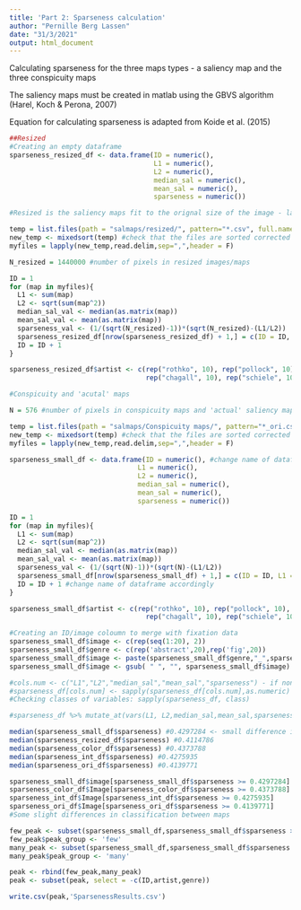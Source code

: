 ```yaml
---
title: 'Part 2: Sparseness calculation'
author: "Pernille Berg Lassen"
date: "31/3/2021"
output: html_document
---
```

Calculating sparseness for the three maps types - a saliency map and the three conspicuity maps

The saliency maps must be created in matlab using the GBVS algorithm (Harel, Koch & Perona, 2007)

Equation for calculating sparseness is adapted from Koide et al. (2015)

```r
##Resized
#Creating an empty dataframe
sparseness_resized_df <- data.frame(ID = numeric(),
                                    L1 = numeric(),
                                    L2 = numeric(),
                                    median_sal = numeric(),
                                    mean_sal = numeric(),
                                    sparseness = numeric())

#Resized is the saliency maps fit to the orignal size of the image - large files, takes a little to load

temp = list.files(path = "salmaps/resized/", pattern="*.csv", full.names = T)
new_temp <- mixedsort(temp) #check that the files are sorted corrected (abs_1-20, and fig_1-20)
myfiles = lapply(new_temp,read.delim,sep=",",header = F)

N_resized = 1440000 #number of pixels in resized images/maps

ID = 1
for (map in myfiles){
  L1 <- sum(map)
  L2 <- sqrt(sum(map^2))
  median_sal_val <- median(as.matrix(map))
  mean_sal_val <- mean(as.matrix(map))
  sparseness_val <- (1/(sqrt(N_resized)-1))*(sqrt(N_resized)-(L1/L2))
  sparseness_resized_df[nrow(sparseness_resized_df) + 1,] = c(ID = ID, L1 = L1, L2 = L2, median_sal = median_sal_val, mean_sal = mean_sal_val, sparseness = sparseness_val)
  ID = ID + 1
}

sparseness_resized_df$artist <- c(rep("rothko", 10), rep("pollock", 10),
                                  rep("chagall", 10), rep("schiele", 10)) #Change artists name accordingly

#Conspicuity and 'acutal' maps

N = 576 #number of pixels in conspicuity maps and 'actual' saliency maps

temp = list.files(path = "salmaps/Conspicuity maps/", pattern="*_ori.csv", full.names = T)
new_temp <- mixedsort(temp) #check that the files are sorted corrected (abs_1-20, and fig_1-20)
myfiles = lapply(new_temp,read.delim,sep=",",header = F)

sparseness_small_df <- data.frame(ID = numeric(), #change name of dataframe accordingly
                                L1 = numeric(),
                                L2 = numeric(),
                                median_sal = numeric(),
                                mean_sal = numeric(),
                                sparseness = numeric())

ID = 1
for (map in myfiles){
  L1 <- sum(map)
  L2 <- sqrt(sum(map^2))
  median_sal_val <- median(as.matrix(map))
  mean_sal_val <- mean(as.matrix(map))
  sparseness_val <- (1/(sqrt(N)-1))*(sqrt(N)-(L1/L2))
  sparseness_small_df[nrow(sparseness_small_df) + 1,] = c(ID = ID, L1 = L1, L2 = L2, median_sal = median_sal_val, mean_sal = mean_sal_val, sparseness = sparseness_val)
  ID = ID + 1 #change name of dataframe accordingly
}

sparseness_small_df$artist <- c(rep("rothko", 10), rep("pollock", 10),
                                  rep("chagall", 10), rep("schiele", 10))

#Creating an ID/image coloumn to merge with fixation data
sparseness_small_df$image <- c(rep(seq(1:20), 2))
sparseness_small_df$genre <- c(rep('abstract',20),rep('fig',20))
sparseness_small_df$image <- paste(sparseness_small_df$genre,"_",sparseness_small_df$image)
sparseness_small_df$image <- gsub( " ", "", sparseness_small_df$image) 

#cols.num <- c("L1","L2","median_sal","mean_sal","sparseness") - if non-numeric
#sparseness_df[cols.num] <- sapply(sparseness_df[cols.num],as.numeric)
#Checking classes of variables: sapply(sparseness_df, class)

#sparseness_df %>% mutate_at(vars(L1, L2,median_sal,mean_sal,sparseness), funs(round(., 2))) #Rounding multiple variables - if necessary

median(sparseness_small_df$sparseness) #0.4297284 <- small difference in median from resized but classificaiton is the same between the two
median(sparseness_resized_df$sparseness) #0.4114786
median(sparseness_color_df$sparseness) #0.4373788
median(sparseness_int_df$sparseness) #0.4275935
median(sparseness_ori_df$sparseness) #0.4139771

sparseness_small_df$image[sparseness_small_df$sparseness >= 0.4297284] 
sparseness_color_df$Image[sparseness_color_df$sparseness >= 0.4373788]
sparseness_int_df$Image[sparseness_int_df$sparseness >= 0.4275935]
sparseness_ori_df$Image[sparseness_ori_df$sparseness >= 0.4139771]
#Some slight differences in classification between maps

few_peak <- subset(sparseness_small_df,sparseness_small_df$sparseness >= 0.4297284)
few_peak$peak_group <- 'few'
many_peak <- subset(sparseness_small_df,sparseness_small_df$sparseness < 0.4297284)
many_peak$peak_group <- 'many'

peak <- rbind(few_peak,many_peak)
peak <- subset(peak, select = -c(ID,artist,genre))

write.csv(peak,'SparsenessResults.csv')
```
